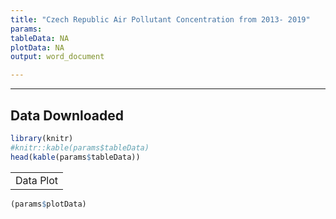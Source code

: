 ```yaml
---
title: "Czech Republic Air Pollutant Concentration from 2013- 2019"
params:
tableData: NA
plotData: NA
output: word_document

---
```


---------------
  
Data Downloaded
--------------------------------
```r
library(knitr)
#knitr::kable(params$tableData)
head(kable(params$tableData))


```

---------------------------------------------------------
Data Plot
-------

```r
(params$plotData)

```

